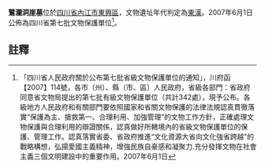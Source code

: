 {{msg:四川省文物保護單位
|名稱 = 鷺瀾洞崖墓
|編號 = 28
|圖片 = 
|級別 = S7
|分類 = 
|時代 = [[東漢|東漢]]
|地点 = [[四川省|四川省]][[內江市|內江市]][[東興區|東興區]]
|坐標 =
|登錄 = 2007年6月1日
}}
'''鷺瀾洞崖墓'''位於[[四川省|四川省]][[內江市|內江市]][[東興區|東興區]]，文物遺址年代判定為[[東漢|東漢]]。2007年6月1日公佈為四川省第七批文物保護單位<ref>「四川省人民政府關於公布第七批省級文物保護單位的通知」，川府函【2007】114號，各市（州）、縣（市、區）人民政府，省級各部門：省政府同意省文物局提出的第七批有級文物保護單位（共計342處），現予公布。各級地方人民政府和有關部門要依照國家和省關文物保護的法律法規認真貫徹落實“保護為主、搶救第一、合理利用、加強管理”的文物工作方針，正確處理文物保護與合理利用的辯證關係，認真做好所轄境內的省級文物保護單位的保護、管理工作。認真落實省委、省政府推進“文化資源大省向文化強省跨越”的戰略構想，弘揚愛國主義精神，增強民族自豪感和凝聚力.充分發揮文物在社會主義三個文明建設中的重要作用。2007年6月1日</ref>。
==註釋==
{{reflist}}
{{文物保護單位小作品}}